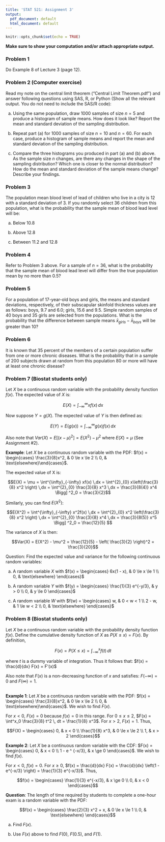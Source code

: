 ```yaml
---
title: 'STAT 521: Assignment 3'
output: 
  pdf_document: default
  html_document: default
---
```


```r
knitr::opts_chunk$set(echo = TRUE)
```
**Make sure to show your computation and/or attach appropriate output.**

### Problem 1

Do Example 8 of Lecture 3 (page 12).

### Problem 2 (Computer exercise)

Read my note on the central limit theorem (“Central Limit Theorem.pdf”) and answer following questions using SAS, R, or Python (Show all the relevant output. You do not need to include the SAS/R code):

a)	Using the same population, draw 1000 samples of size $n = 5$ and produce a histogram of sample means.  How does it look like?  Report the mean and standard deviation of the sampling distribution.

b)	Repeat part (a) for 1000 samples of size $n = 10$ and $n = 60$. For each case, produce a histogram of sample means and report the mean and standard deviation of the sampling distribution.

c)	Compare the three histograms you produced in part (a) and (b) above.  As the sample size $n$ changes, are there any changes in the shape of the sampling distribution?  Which one is closer to the normal distribution?  How do the mean and standard deviation of the sample means change?  Describe your findings.  

### Problem 3

The population mean blood level of lead of children who live in a city is 12 with a standard deviation of 3. If you randomly select 36 children from this population, what is the probability that the sample mean of blood lead level will be:

a)	Below 10.8

b)	Above 12.8

c)	Between 11.2 and 12.8

### Problem 4

Refer to Problem 3 above. For a sample of $n = 36$, what is the probability that the sample mean of blood lead level will differ from the true population mean by no more than 0.5?

### Problem 5

For a population of 17-year-old boys and girls, the means and standard deviations, respectively, of their subscapular skinfold thickness values are as follows: boys, 9.7 and 6.0; girls, 15.6 and 9.5.  Simple random samples of 40 boys and 35 girls are selected from the populations.  What is the probability that the difference between sample means $\bar{x}_{girls} - \bar{x}_{boys}$ will be greater than 10?

### Problem 6

It is known that 35 percent of the members of a certain population suffer from one or more chronic diseases.  What is the probability that in a sample of 200 subjects drawn at random from this population 80 or more will have at least one chronic disease?

### Problem 7 (Biostat students only)

Let $X$ be a continuous random variable with the probability density function $f(x)$. The expected value of $X$ is:

$$E(X) = \int^{\infty}_{-\infty} xf(x) \,dx$$

Now suppose $Y = g(X)$. The expected value of $Y$ is then defined as:

$$E(Y) = E\left(g(x)\right)= \int^{\infty}_{-\infty} g(x)f(x) \,dx$$

Also note that $Var(X) = E[(x - \mu)^2] = E(X^2) - \mu^2$ where $E(X) = \mu$ (See Assignment #2).

**Example**: Let $X$ be a continuous random variable with the PDF: $f(x) = \begin{cases} \frac{3}{8}x^2, & 0 \le x \le 2 \\ 0, & \text{elsewhere}\end{cases}$.

The expected value of X is:

$$E(X) = \mu = \int^{\infty}_{-\infty} xf(x) \,dx = \int^{2}_{0} x\left(\frac{3}{8} x^2 \right) \,dx = \int^{2}_{0} \frac{3}{8} x^3 \,dx = \frac{3}{8(4)} x^4 \Bigg] ^2_0 = \frac{3}{2}$$

Similarly, you can find $E(X^2)$:

$$E(X^2) = \int^{\infty}_{-\infty} x^2f(x) \,dx = \int^{2}_{0} x^2 \left(\frac{3}{8} x^2 \right) \,dx = \int^{2}_{0} \frac{3}{8} x^4 \,dx = \frac{3}{8(5)} x^5 \Bigg] ^2_0 = \frac{12}{5} $$

The variance of $X$ is then:

$$Var(X) = E(X^2) - \mu^2 = \frac{12}{5} - \left( \frac{3}{2} \right)^2 = \frac{3}{20}$$

Question: Find the expected value and variance for the following continuous random variables: 

a)	A random variable $X$ with $f(x) = \begin{cases} 6x(1 - x), & 0 \le x \le 1 \\ 0, & \text{elsewhere} \end{cases}$

b)	A random variable $Y$ with $f(y) = \begin{cases} \frac{1}{3} e^{-y/3}, & y > 0 \\ 0, & y \le 0 \end{cases}$

c)	A random variable $W$ with $f(w) = \begin{cases} w, & 0 < w < 1 \\ 2 - w, & 1 \le w < 2 \\ 0, & \text{elsewhere} \end{cases}$

### Problem 8 (Biostat students only)

Let $X$ be a continuous random variable with the probability density function $f(x)$. Define the cumulative density function of $X$ as $P(X \le x) = F(x)$. By definition,

$$F(x) = P(X \le x) = \int^x_{-\infty}f(t) \, dt$$

where $t$ is a dummy variable of integration. Thus it follows that: $f(x) = \frac{d}{dx} F(x) = F'(x)$

Also note that $F(x)$ is a non-decreasing function of $x$ and satisfies: $F(-\infty) = 0$ and $F(\infty) = 1$. <br><br>

**Example 1**: Let $X$ be a continuous random variable with the PDF: $f(x) = \begin{cases} \frac{3}{8}x^2, & 0 \le x \le 2 \\ 0, & \text{elsewhere}\end{cases}$. We wish to find $F(x)$.

For $x < 0$, $F(x) = 0$ because $f(x) = 0$ in this range. For $0 \le x \le 2$, $F(x) = \int^x_0 \frac{3}{8} t^2 \, dt = \frac{1}{8} x^3$.  For $x > 2$, $F(x) = 1$. Thus,

$$F(X) = \begin{cases} 
0, & x < 0 \\
\frac{1}{8} x^3, & 0 \le x \le 2 \\
1, & x > 2
\end{cases}$$

**Example 2**: Let $X$ be a continuous random variable with the CDF: $F(x) = \begin{cases} 0, & x < 0 \\ 1 - e ^ {-x/3}, & x \ge 0 \end{cases}$. We wish to find $f(x)$.

For $x < 0$, $f(x) = 0$. For $x \ge 0$, $f(x) = \frac{d}{dx} F(x) = \frac{d}{dx} \left(1 - e^{-x/3} \right) = \frac{1}{3} e^{-x/3}$. Thus,

$$f(x) = \begin{cases} 
\frac{1}{3} e^{-x/3}, & x \ge 0 \\
0, & x < 0
\end{cases}$$

**Question**: The length of time required by students to complete a one-hour exam is a random variable with the PDF:

$$f(x) = \begin{cases} 
\frac{2}{3} x^2 + x, & 0 \le x \le 1 \\
0, & \text{elsewhere}
\end{cases}$$

a)	Find $F(x)$.

b)	Use $F(x)$ above to find $F(0)$, $F(0.5)$, and $F(1)$.

<br><br><br><br><br>
